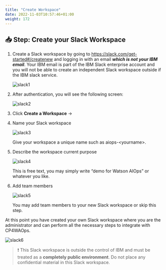 ```yaml
---
title: "Create Workspace"
date: 2022-11-03T10:57:46+01:00
weight: 172
---
```




## 📥 Step: Create your Slack Workspace



1. Create a Slack workspace by going to https://slack.com/get-started#/createnew and logging in with an email <i>**which is not your IBM email**</i>. Your IBM email is part of the IBM Slack enterprise account and you will not be able to create an independent Slack workspace outside if the IBM slack service. 

    ![slack1](/images/slack/slack1.png)

2. After authentication, you will see the following screen:

   ![slack2](/images/slack/slack2.png)

 
3. Click **Create a Workspace** ->

4. Name your Slack workspace

   ![slack3](/images/slack/slack3.png)

    Give your workspace a unique name such as aiops-\<yourname\>.

5. Describe the workspace current purpose

   ![slack4](/images/slack/slack4.png)

    This is free text, you may simply write “demo for Watson AIOps” or whatever you like.

6. Add team members

   ![slack5](/images/slack/slack5.png)

    You may add team members to your new Slack workspace or skip this step.


At this point you have created your own Slack workspace where you are the administrator and can perform all the necessary steps to integrate with CP4WAOps.

![slack6](/images/slack/slack6.png)

> ❗ This Slack workspace is outside the control of IBM and must be treated as a **completely public environment**. Do not place any confidential material in this Slack workspace.

